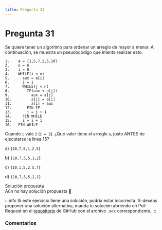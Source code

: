 ```yaml
---
title: Pregunta 31
---
```



# Pregunta 31

<div className="exercise">
Se quiere tener un algoritmo para ordenar un arreglo de mayor a menor. A continuación, se muestra
un pseudocódigo que intenta realizar esto.

```
1.    a = {1,5,7,2,5,10}
2.    n = 6
3.    i = 0
4.    WHILE(i < n)
5.      aux = a[i]
6.      j = i
7.      WHILE(j < n)
8.        IF(aux < a[j])
9.          aux = a[j]
10.         a[j] = a[i]
11.         a[i] = aux
12.       FIN IF
13.       j = j + 1
14.     FIN WHILE
15.     i = i + 1
16.   FIN WHILE
```

Cuando `i` vale `2` (`i = 2`). ¿Qué valor tiene el arreglo `a`, justo ANTES de ejecutarse la línea 15?

a) `{10,7,5,1,2,5}`

b) `{10,7,5,5,1,2}`

c) `{10,1,5,2,5,7}`

d) `{10,7,5,5,2,1}`
</div>

<MDXDetails>
<summary>Solución propuesta</summary>

<div className="exercise">
Aún no hay solución propuesta 🥲
</div>

:::info
Si este ejercicio tiene una solución, podría estar incorrecta. Si deseas proponer una solución alternativa, manda tu solución abriendo
un Pull Request en el [repositorio](https://github.com/crow-rojas/apuntes-fundamentals/pulls) de GitHub con el archivo
`.mdx` correspondiente.
:::

</MDXDetails>

### Comentarios

<Disqus
  url="https://crow-rojas.github.io/apuntes-fundamentals/docs/engineering/computing/exercises/2019-2/p31"
  identifier="docs/engineering/computing/exercises/2019-2/p31"
  title="2019-2 Computación - Pregunta 31"
/>
